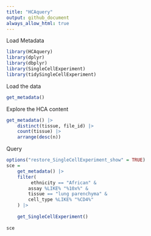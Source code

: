 ```yaml
---
title: "HCAquery"
output: github_document
always_allow_html: true
---
```


Load Metadata

```r
library(HCAquery)
library(dplyr)
library(dbplyr)
library(SingleCellExperiment)
library(tidySingleCellExperiment)
```

Load the data

```r
get_metadata()
```

Explore the HCA content

```r
get_metadata() |> 
	distinct(tissue, file_id) |> 
	count(tissue) |> 
	arrange(desc(n))
```

Query

```r
options("restore_SingleCellExperiment_show" = TRUE)
sce = 
	get_metadata() |> 
    filter(
    	 ethnicity == "African" & 
        assay %LIKE% "%10x%" & 
        tissue == "lung parenchyma" & 
        cell_type %LIKE% "%CD4%"
    ) |> 
	
	get_SingleCellExperiment()
	
sce
```


